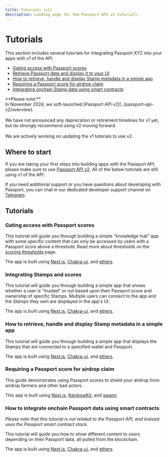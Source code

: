 ```yaml
---
title: Tutorials (v1)
description: Landing page for the Passport API v1 tutorials.
---
```


# Tutorials

This section includes several tutorials for integrating Passport XYZ into your apps with v1 of the API.

* [Gating access with Passport scores](tutorials/gating-access-with-passport-scores)
* [Retrieve Passport data and display it to your UI](tutorials/integrating-stamps-and-scorers)
* [How to retrieve, handle and display Stamp metadata in a simple app](tutorials/working-with-stamp-metadata)
* [Requiring a Passport score for airdrop claim](tutorials/requiring-a-passport-score-for-airdrop-claim)
* [Integrating onchain Stamp data using smart contracts](tutorials/integrating-onchain-stamp-data)

<Callout type="warning">
**Please note:**<br />In November 2024, we soft-launched [Passport API v2](../passport-api-v2/overview).<br /><br />We have not announced any deprecation or retirement timelines for v1 yet, but do strongly recommend using v2 moving forward.<br /><br />We are actively working on updating the v1 tutorials to use v2.
</Callout>


## Where to start

If you are taking your first steps into building apps with the Passport API, please make sure to use [Passport API v2](/building-with-passport/passport-api-v2/overview). All of the below tutorials are still using v1 of the API.

If you need additional support or you have questions about developing with Passport, you can chat in our dedicated developer support channel on [Telegram](https://t.me/+Mcp9RsRV7tVmYjZh).


## Tutorials

### Gating access with Passport scores

This tutorial will guide you through building a simple "knowledge hub" app with some specific content that can only be accessed by users with a Passport score above a threshold.
Read more about thresholds on the [scoring thresholds](../major-concepts/scoring-thresholds) page.

The app is built using [Next.js](https://nextjs.org/), [Chakra-ui](https://chakra-ui.com/), and [ethers](https://docs.ethers.org/v5/).

<Cards>
  <Card title="Gating access with Passport scores" href="tutorials/gating-access-with-passport-scores" />
</Cards>

### Integrating Stamps and scores

This tutorial will guide you through building a simple app that shows whether a user is "trusted" or not based upon their Passport score and ownership of specific Stamps. Multiple users can connect to the app and the Stamps they own are displayed in the app's UI.

The app is built using [Next.js](https://nextjs.org/), [Chakra-ui](https://chakra-ui.com/), and [ethers](https://docs.ethers.org/v5/).

<Cards>
  <Card title="Integrating Stamps and scores" href="tutorials/integrating-stamps-and-scorers" />
</Cards>

### How to retrieve, handle and display Stamp metadata in a simple app

This tutorial will guide you through building a simple app that displays the Stamps that are connected to a specified wallet and Passport.

The app is built using [Next.js](https://nextjs.org/), [Chakra-ui](https://chakra-ui.com/), and [ethers](https://docs.ethers.org/v5/).

<Cards>
  <Card title="Working with Stamp metadata" href="tutorials/working-with-stamp-metadata" />
</Cards>

### Requiring a Passport score for airdrop claim

This guide demonstrates using Passport scores to shield your airdrop from airdrop farmers and other bad actors.

This app is built using [Next.js](https://nextjs.org/), [RainbowKit](https://www.rainbowkit.com/docs/installation), and [wagmi](https://wagmi.sh/).

<Cards>
  <Card title="Protecting airdrops with a Passport score" href="tutorials/requiring-a-passport-score-for-airdrop-claim" />
</Cards>

### How to integrate onchain Passport data using smart contracts

_Please note that this tutorial is not related to the Passport API, and instead uses the Passport smart contract stack._

This tutorial will guide you how to show different content to users depending on their Passport data, all pulled from the blockchain.

The app is built using [Next.js](https://nextjs.org/), [Chakra-ui](https://chakra-ui.com/), and [ethers](https://docs.ethers.org/v5/).

<Cards>
  <Card title="How to retrieve Passport onchain data" href="tutorials/integrating-onchain-stamp-data" />
</Cards>
